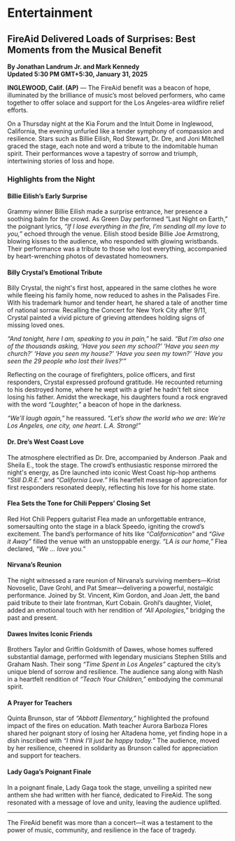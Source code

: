 
# Entertainment

## FireAid Delivered Loads of Surprises: Best Moments from the Musical Benefit

**By Jonathan Landrum Jr. and Mark Kennedy**  
**Updated 5:30 PM GMT+5:30, January 31, 2025**

**INGLEWOOD, Calif. (AP)** — The FireAid benefit was a beacon of hope, illuminated by the brilliance of music’s most beloved performers, who came together to offer solace and support for the Los Angeles-area wildfire relief efforts.

On a Thursday night at the Kia Forum and the Intuit Dome in Inglewood, California, the evening unfurled like a tender symphony of compassion and resilience. Stars such as Billie Eilish, Rod Stewart, Dr. Dre, and Joni Mitchell graced the stage, each note and word a tribute to the indomitable human spirit. Their performances wove a tapestry of sorrow and triumph, intertwining stories of loss and hope.

### Highlights from the Night

#### **Billie Eilish’s Early Surprise**
Grammy winner Billie Eilish made a surprise entrance, her presence a soothing balm for the crowd. As Green Day performed “Last Night on Earth,” the poignant lyrics, *“If I lose everything in the fire, I’m sending all my love to you,”* echoed through the venue. Eilish stood beside Billie Joe Armstrong, blowing kisses to the audience, who responded with glowing wristbands. Their performance was a tribute to those who lost everything, accompanied by heart-wrenching photos of devastated homeowners.

#### **Billy Crystal’s Emotional Tribute**
Billy Crystal, the night's first host, appeared in the same clothes he wore while fleeing his family home, now reduced to ashes in the Palisades Fire. With his trademark humor and tender heart, he shared a tale of another time of national sorrow. Recalling the Concert for New York City after 9/11, Crystal painted a vivid picture of grieving attendees holding signs of missing loved ones. 

*“And tonight, here I am, speaking to you in pain,”* he said. *“But I’m also one of the thousands asking, ‘Have you seen my school?’ ‘Have you seen my church?’ ‘Have you seen my house?’ ‘Have you seen my town?’ ‘Have you seen the 29 people who lost their lives?’”*

Reflecting on the courage of firefighters, police officers, and first responders, Crystal expressed profound gratitude. He recounted returning to his destroyed home, where he wept with a grief he hadn’t felt since losing his father. Amidst the wreckage, his daughters found a rock engraved with the word *“Laughter,”* a beacon of hope in the darkness.

*“We’ll laugh again,”* he reassured. *“Let’s show the world who we are: We’re Los Angeles, one city, one heart. L.A. Strong!”*

#### **Dr. Dre’s West Coast Love**
The atmosphere electrified as Dr. Dre, accompanied by Anderson .Paak and Sheila E., took the stage. The crowd’s enthusiastic response mirrored the night's energy, as Dre launched into iconic West Coast hip-hop anthems *“Still D.R.E.”* and *“California Love.”* His heartfelt message of appreciation for first responders resonated deeply, reflecting his love for his home state.

#### **Flea Sets the Tone for Chili Peppers’ Closing Set**
Red Hot Chili Peppers guitarist Flea made an unforgettable entrance, somersaulting onto the stage in a black Speedo, igniting the crowd’s excitement. The band’s performance of hits like *“Californication”* and *“Give it Away”* filled the venue with an unstoppable energy. *“LA is our home,”* Flea declared, *“We … love you.”*

#### **Nirvana’s Reunion**
The night witnessed a rare reunion of Nirvana’s surviving members—Krist Novoselic, Dave Grohl, and Pat Smear—delivering a powerful, nostalgic performance. Joined by St. Vincent, Kim Gordon, and Joan Jett, the band paid tribute to their late frontman, Kurt Cobain. Grohl’s daughter, Violet, added an emotional touch with her rendition of *“All Apologies,”* bridging the past and present.

#### **Dawes Invites Iconic Friends**
Brothers Taylor and Griffin Goldsmith of Dawes, whose homes suffered substantial damage, performed with legendary musicians Stephen Stills and Graham Nash. Their song *“Time Spent in Los Angeles”* captured the city’s unique blend of sorrow and resilience. The audience sang along with Nash in a heartfelt rendition of *“Teach Your Children,”* embodying the communal spirit.

#### **A Prayer for Teachers**
Quinta Brunson, star of *“Abbott Elementary,”* highlighted the profound impact of the fires on education. Math teacher Aurora Barboza Flores shared her poignant story of losing her Altadena home, yet finding hope in a dish inscribed with *“I think I’ll just be happy today.”* The audience, moved by her resilience, cheered in solidarity as Brunson called for appreciation and support for teachers.

#### **Lady Gaga’s Poignant Finale**
In a poignant finale, Lady Gaga took the stage, unveiling a spirited new anthem she had written with her fiancé, dedicated to FireAid. The song resonated with a message of love and unity, leaving the audience uplifted.

---

The FireAid benefit was more than a concert—it was a testament to the power of music, community, and resilience in the face of tragedy.
